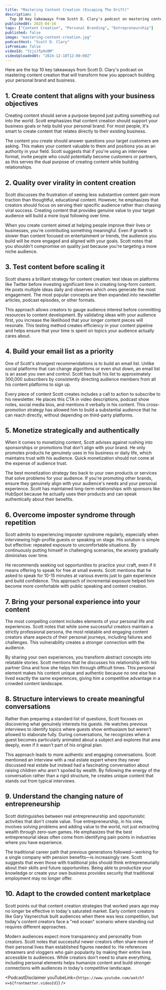```yaml
---
title: "Mastering Content Creation (Escaping The Drift)"
description: |
  Top 10 key takeaways from Scott D. Clary's podcast on mastering content creation that will transform how you approach building your personal brand and business.
publishedAt: 2025-04-16
tags: ["Content Creation", "Personal Branding", "Entrepreneurship"]
published: false
image: "mastering-content-creation.jpg"
podcastHost: "Scott D. Clary"
isPremium: false
videoId: "YzjzJfp9x0M"
videoUploadedAt: "2024-12-18T12:00:00Z"
---
```



<PodcastSummaryPageLayout frontmatter={frontmatter}>

Here are the top 10 key takeaways from Scott D. Clary's podcast on mastering content creation that will transform how you approach building your personal brand and business.

## 1. Create content that aligns with your business objectives

Creating content should serve a purpose beyond just putting something out into the world. Scott emphasizes that content creation should support your business goals or help build your personal brand. For most people, it's smart to create content that relates directly to their existing business.

The content you create should answer questions your target customers are asking. This makes your content valuable to them and positions you as an authority in your field. Scott suggests that if you're using an interview format, invite people who could potentially become customers or partners, as this serves the dual purpose of creating content while building relationships.

## 2. Quality over virality in content creation

Scott discusses the frustration of seeing less substantive content gain more traction than thoughtful, educational content. However, he emphasizes that creators should focus on serving their specific audience rather than chasing viral success. Creating content that provides genuine value to your target audience will build a more loyal following over time.

When you create content aimed at helping people improve their lives or businesses, you're contributing something meaningful. Even if growth is slower than content focused on entertainment or trends, the audience you build will be more engaged and aligned with your goals. Scott notes that you shouldn't compromise on quality just because you're targeting a more niche audience.

## 3. Test content before scaling it

Scott shares a brilliant strategy for content creation: test ideas on platforms like Twitter before investing significant time in creating long-form content. He posts multiple ideas daily and observes which ones generate the most engagement. The most popular concepts are then expanded into newsletter articles, podcast episodes, or other formats.

This approach allows creators to gauge audience interest before committing resources to content development. By validating ideas with your audience first, you increase the likelihood that your longer content pieces will resonate. This testing method creates efficiency in your content pipeline and helps ensure that your time is spent on topics your audience actually cares about.

## 4. Build your email list as a priority

One of Scott's strongest recommendations is to build an email list. Unlike social platforms that can change algorithms or even shut down, an email list is an asset you own and control. Scott has built his list to approximately 300,000 subscribers by consistently directing audience members from all his content platforms to sign up.

Every piece of content Scott creates includes a call to action to subscribe to his newsletter. He places this CTA in video descriptions, podcast show notes, social media bios, and mentions it verbally in his content. This cross-promotion strategy has allowed him to build a substantial audience that he can reach directly, without depending on third-party platforms.

## 5. Monetize strategically and authentically

When it comes to monetizing content, Scott advises against rushing into sponsorships or promotions that don't align with your brand. He only promotes products he genuinely uses in his business or daily life, which maintains trust with his audience. Quick monetization should not come at the expense of audience trust.

The best monetization strategy ties back to your own products or services that solve problems for your audience. If you're promoting other brands, ensure they genuinely align with your audience's needs and your personal experience. Scott has maintained long-term relationships with sponsors like HubSpot because he actually uses their products and can speak authentically about their benefits.

## 6. Overcome imposter syndrome through repetition

Scott admits to experiencing imposter syndrome regularly, especially when interviewing high-profile guests or speaking on stage. His solution is simple but effective: repeated exposure to uncomfortable situations. By continuously putting himself in challenging scenarios, the anxiety gradually diminishes over time.

He recommends seeking out opportunities to practice your craft, even if it means offering to speak for free at small events. Scott mentions that he asked to speak for 10-15 minutes at various events just to gain experience and build confidence. This approach of incremental exposure helped him become more comfortable with public speaking and content creation.

## 7. Bring your personal experience into your content

The most compelling content includes elements of your personal life and experiences. Scott notes that while some successful creators maintain a strictly professional persona, the most relatable and engaging content creators share aspects of their personal journeys, including failures and challenges. This vulnerability creates a stronger connection with the audience.

By sharing your own experiences, you transform abstract concepts into relatable stories. Scott mentions that he discusses his relationship with his partner Gina and how she helps him through difficult times. This personal element makes his content unique and authentic because no one else has lived exactly the same experiences, giving him a competitive advantage in a crowded content landscape.

## 8. Structure interviews to create meaningful conversations

Rather than preparing a standard list of questions, Scott focuses on discovering what genuinely interests his guests. He watches previous interviews to identify topics where guests show enthusiasm but weren't allowed to elaborate fully. During conversations, he recognizes when a guest becomes particularly animated about a subject and explores that area deeply, even if it wasn't part of his original plan.

This approach leads to more authentic and engaging conversations. Scott mentioned an interview with a real estate expert where they never discussed real estate but instead had a fascinating conversation about raising children who aren't spoiled by wealth. By following the energy of the conversation rather than a rigid structure, he creates unique content that stands out from typical interviews.

## 9. Understand the changing nature of entrepreneurship

Scott distinguishes between real entrepreneurship and opportunistic activities that don't create value. True entrepreneurship, in his view, involves solving problems and adding value to the world, not just extracting wealth through zero-sum games. He emphasizes that the best entrepreneurial ideas often come from identifying pain points in industries where you have experience.

The traditional career path that previous generations followed—working for a single company with pension benefits—is increasingly rare. Scott suggests that even those with traditional jobs should think entrepreneurially about their skills and future opportunities. Being able to productize your knowledge or create your own business provides security that traditional employment may no longer offer.

## 10. Adapt to the crowded content marketplace

Scott points out that content creation strategies that worked years ago may no longer be effective in today's saturated market. Early content creators like Gary Vaynerchuk built audiences when there was less competition, but today's content creators face a "red ocean" scenario where standing out requires different approaches.

Modern audiences expect more transparency and personality from creators. Scott notes that successful newer creators often share more of their personal lives than established figures needed to. He references streamers and vloggers who gain popularity by making their entire lives accessible to audiences. While creators don't need to share everything, including personal elements helps humanize content and build stronger connections with audiences in today's competitive landscape.

<PodcastDisclaimer
  youTubeLink={`https://www.youtube.com/watch?v=${frontmatter.videoId}`}
/>

</PodcastSummaryPageLayout>
